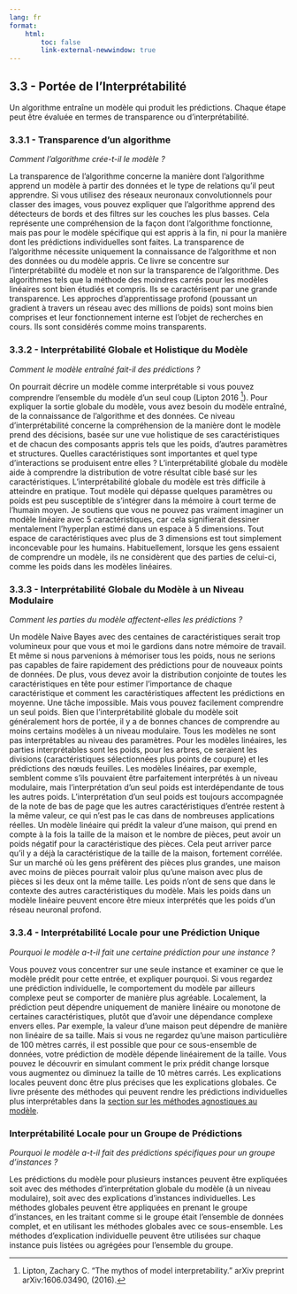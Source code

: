 ```yaml
---
lang: fr
format:
    html:
        toc: false
        link-external-newwindow: true
---
```


## 3.3 - Portée de l'Interprétabilité

Un algorithme entraîne un modèle qui produit les prédictions. Chaque étape peut être évaluée en termes de transparence ou d'interprétabilité.


### 3.3.1 - Transparence d'un algorithme
*Comment l'algorithme crée-t-il le modèle ?*

La transparence de l'algorithme concerne la manière dont l'algorithme apprend un modèle à partir des données et le type de relations qu'il peut apprendre. Si vous utilisez des réseaux neuronaux convolutionnels pour classer des images, vous pouvez expliquer que l'algorithme apprend des détecteurs de bords et des filtres sur les couches les plus basses. Cela représente une compréhension de la façon dont l'algorithme fonctionne, mais pas pour le modèle spécifique qui est appris à la fin, ni pour la manière dont les prédictions individuelles sont faites. La transparence de l'algorithme nécessite uniquement la connaissance de l'algorithme et non des données ou du modèle appris. Ce livre se concentre sur l'interprétabilité du modèle et non sur la transparence de l'algorithme. Des algorithmes tels que la méthode des moindres carrés pour les modèles linéaires sont bien étudiés et compris. Ils se caractérisent par une grande transparence. Les approches d'apprentissage profond (poussant un gradient à travers un réseau avec des millions de poids) sont moins bien comprises et leur fonctionnement interne est l'objet de recherches en cours. Ils sont considérés comme moins transparents.


### 3.3.2 - Interprétabilité Globale et Holistique du Modèle
*Comment le modèle entraîné fait-il des prédictions ?*

On pourrait décrire un modèle comme interprétable si vous pouvez comprendre l'ensemble du modèle d'un seul coup (Lipton 2016 [^Lipton2016]). Pour expliquer la sortie globale du modèle, vous avez besoin du modèle entraîné, de la connaissance de l'algorithme et des données. Ce niveau d'interprétabilité concerne la compréhension de la manière dont le modèle prend des décisions, basée sur une vue holistique de ses caractéristiques et de chacun des composants appris tels que les poids, d'autres paramètres et structures. Quelles caractéristiques sont importantes et quel type d'interactions se produisent entre elles ? L'interprétabilité globale du modèle aide à comprendre la distribution de votre résultat cible basé sur les caractéristiques. L'interprétabilité globale du modèle est très difficile à atteindre en pratique. Tout modèle qui dépasse quelques paramètres ou poids est peu susceptible de s'intégrer dans la mémoire à court terme de l'humain moyen. Je soutiens que vous ne pouvez pas vraiment imaginer un modèle linéaire avec 5 caractéristiques, car cela signifierait dessiner mentalement l'hyperplan estimé dans un espace à 5 dimensions. Tout espace de caractéristiques avec plus de 3 dimensions est tout simplement inconcevable pour les humains. Habituellement, lorsque les gens essaient de comprendre un modèle, ils ne considèrent que des parties de celui-ci, comme les poids dans les modèles linéaires.


### 3.3.3 - Interprétabilité Globale du Modèle à un Niveau Modulaire
*Comment les parties du modèle affectent-elles les prédictions ?*

Un modèle Naive Bayes avec des centaines de caractéristiques serait trop volumineux pour que vous et moi le gardions dans notre mémoire de travail. Et même si nous parvenions à mémoriser tous les poids, nous ne serions pas capables de faire rapidement des prédictions pour de nouveaux points de données. De plus, vous devez avoir la distribution conjointe de toutes les caractéristiques en tête pour estimer l'importance de chaque caractéristique et comment les caractéristiques affectent les prédictions en moyenne. Une tâche impossible. Mais vous pouvez facilement comprendre un seul poids. Bien que l'interprétabilité globale du modèle soit généralement hors de portée, il y a de bonnes chances de comprendre au moins certains modèles à un niveau modulaire. Tous les modèles ne sont pas interprétables au niveau des paramètres. Pour les modèles linéaires, les parties interprétables sont les poids, pour les arbres, ce seraient les divisions (caractéristiques sélectionnées plus points de coupure) et les prédictions des nœuds feuilles. Les modèles linéaires, par exemple, semblent comme s'ils pouvaient être parfaitement interprétés à un niveau modulaire, mais l'interprétation d'un seul poids est interdépendante de tous les autres poids. L'interprétation d'un seul poids est toujours accompagnée de la note de bas de page que les autres caractéristiques d'entrée restent à la même valeur, ce qui n'est pas le cas dans de nombreuses applications réelles. Un modèle linéaire qui prédit la valeur d'une maison, qui prend en compte à la fois la taille de la maison et le nombre de pièces, peut avoir un poids négatif pour la caractéristique des pièces. Cela peut arriver parce qu'il y a déjà la caractéristique de la taille de la maison, fortement corrélée. Sur un marché où les gens préfèrent des pièces plus grandes, une maison avec moins de pièces pourrait valoir plus qu'une maison avec plus de pièces si les deux ont la même taille. Les poids n'ont de sens que dans le contexte des autres caractéristiques du modèle. Mais les poids dans un modèle linéaire peuvent encore être mieux interprétés que les poids d'un réseau neuronal profond.


### 3.3.4 - Interprétabilité Locale pour une Prédiction Unique 
*Pourquoi le modèle a-t-il fait une certaine prédiction pour une instance ?*

Vous pouvez vous concentrer sur une seule instance et examiner ce que le modèle prédit pour cette entrée, et expliquer pourquoi. Si vous regardez une prédiction individuelle, le comportement du modèle par ailleurs complexe peut se comporter de manière plus agréable. Localement, la prédiction peut dépendre uniquement de manière linéaire ou monotone de certaines caractéristiques, plutôt que d'avoir une dépendance complexe envers elles. Par exemple, la valeur d'une maison peut dépendre de manière non linéaire de sa taille. Mais si vous ne regardez qu'une maison particulière de 100 mètres carrés, il est possible que pour ce sous-ensemble de données, votre prédiction de modèle dépende linéairement de la taille. Vous pouvez le découvrir en simulant comment le prix prédit change lorsque vous augmentez ou diminuez la taille de 10 mètres carrés. Les explications locales peuvent donc être plus précises que les explications globales. Ce livre présente des méthodes qui peuvent rendre les prédictions individuelles plus interprétables dans la [section sur les méthodes agnostiques au modèle](#sec-agnostic).


### Interprétabilité Locale pour un Groupe de Prédictions
*Pourquoi le modèle a-t-il fait des prédictions spécifiques pour un groupe d'instances ?*

Les prédictions du modèle pour plusieurs instances peuvent être expliquées soit avec des méthodes d'interprétation globale du modèle (à un niveau modulaire), soit avec des explications d'instances individuelles. Les méthodes globales peuvent être appliquées en prenant le groupe d'instances, en les traitant comme si le groupe était l'ensemble de données complet, et en utilisant les méthodes globales avec ce sous-ensemble. Les méthodes d'explication individuelle peuvent être utilisées sur chaque instance puis listées ou agrégées pour l'ensemble du groupe.

<!-- REFERENCES -->

[^Lipton2016]: Lipton, Zachary C. "The mythos of model interpretability." arXiv preprint arXiv:1606.03490, (2016).